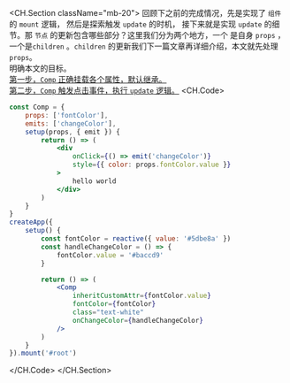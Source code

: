 <CH.Section className="mb-20">
回顾下之前的完成情况，先是实现了 `组件` 的 `mount` 逻辑， 然后是探索触发 `update` 的时机，
接下来就是实现 `update` 的细节。那 `节点` 的更新包含哪些部分？这里我们分为两个地方，一个
是自身 `props` ，一个是`children` 。`children` 的更新我们下一篇文章再详细介绍，本文就先处理
`props`。
<br />
明确本文的目标。  
[第一步，`Comp` 正确挂载各个属性，默认继承。](focus://demo.jsx#6:7,23:26)  
[第二步，`Comp` 触发点击事件，执行 `update` 逻辑。](focus://demo.jsx#6,21:28)
<CH.Code>
```jsx demo.jsx
const Comp = {
	props: ['fontColor'],
	emits: ['changeColor'],
	setup(props, { emit }) {
		return () => (
			<div
				onClick={() => emit('changeColor')}
				style={{ color: props.fontColor.value }}
			>
				hello world
			</div>
		)
	}
}
createApp({
	setup() {
		const fontColor = reactive({ value: '#5dbe8a' })
		const handleChangeColor = () => {
			fontColor.value = '#baccd9'
		}

		return () => (
			<Comp
				inheritCustomAttr={fontColor.value}
				fontColor={fontColor}
				class="text-white"
				onChangeColor={handleChangeColor}
			/>
		)
	}
}).mount('#root')
```
</CH.Code>
</CH.Section>